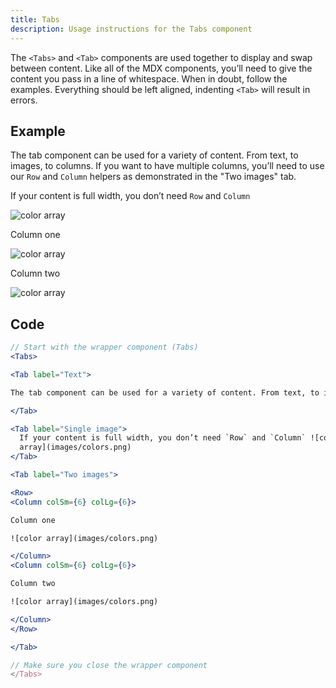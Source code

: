 ```yaml
---
title: Tabs
description: Usage instructions for the Tabs component
---
```


<PageDescription>

The `<Tabs>` and `<Tab>` components are used together to display and swap between content. Like all of the MDX components, you’ll need to give the content you pass in a line of whitespace. When in doubt, follow the examples. Everything should be left aligned, indenting `<Tab>` will result in errors.

</PageDescription>

## Example

<Tabs>

<Tab label="Just text">

The tab component can be used for a variety of content. From text, to images, to columns. If you want to have multiple columns, you’ll need to use our `Row` and `Column` helpers as demonstrated in the "Two images" tab.

</Tab>

<Tab label="Single image">

If your content is full width, you don’t need `Row` and `Column`

![color array](images/colors.png)

</Tab>

<Tab label="Two images">

<Row>
<Column colSm={6} colLg={6}>

Column one

![color array](images/colors.png)

</Column>
<Column colSm={6} colLg={6}>

Column two

![color array](images/colors.png)

</Column>
</Row>

</Tab>

</Tabs>

## Code

<Title>Text</Title>

```jsx path=components/Tabs/Tabs.js src=https://github.com/carbon-design-system/gatsby-theme-carbon/tree/master/packages/gatsby-theme-carbon/src/components/Tabs
// Start with the wrapper component (Tabs)
<Tabs>

<Tab label="Text">

The tab component can be used for a variety of content. From text, to images, to columns. If you want to have multiple columns, you’ll need to use our `Row` and `Column` helpers as demonstrated in the "Two images" tab.

</Tab>
```

<Title>Single image</Title>

```jsx path=components/Tabs/Tabs.js src=https://github.com/carbon-design-system/gatsby-theme-carbon/tree/master/packages/gatsby-theme-carbon/src/components/Tabs
<Tab label="Single image">
  If your content is full width, you don’t need `Row` and `Column` ![color
  array](images/colors.png)
</Tab>
```

<Title>Multiple images</Title>

```jsx path=components/Tabs/Tabs.js src=https://github.com/carbon-design-system/gatsby-theme-carbon/tree/master/packages/gatsby-theme-carbon/src/components/Tabs
<Tab label="Two images">

<Row>
<Column colSm={6} colLg={6}>

Column one

![color array](images/colors.png)

</Column>
<Column colSm={6} colLg={6}>

Column two

![color array](images/colors.png)

</Column>
</Row>

</Tab>

// Make sure you close the wrapper component
</Tabs>
```
